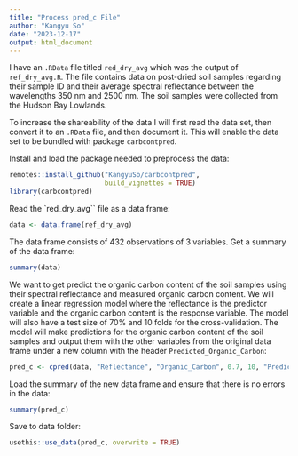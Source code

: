 ```yaml
---
title: "Process pred_c File"
author: "Kangyu So"
date: "2023-12-17"
output: html_document
---
```


I have an `.RData` file titled `red_dry_avg` which was the output of `ref_dry_avg.R`. The file contains data on post-dried soil samples regarding their sample ID and their average spectral reflectance between the wavelengths 350 nm and 2500 nm. The soil samples were collected from the Hudson Bay Lowlands.

To increase the shareability of the data I will first read the data set, then convert it to an `.RData` file, and then document it. This will enable the data set to be bundled with package `carbcontpred`.

Install and load the package needed to preprocess the data:
```r
remotes::install_github("KangyuSo/carbcontpred", 
                        build_vignettes = TRUE)
library(carbcontpred)
```

Read the `red_dry_avg`` file as a data frame:
```r
data <- data.frame(ref_dry_avg)
```

The data frame consists of 432 observations of 3 variables. Get a summary of the data frame:
```r
summary(data)
```

We want to get predict the organic carbon content of the soil samples using their spectral reflectance and measured organic carbon content. We will create a linear regression model where the reflectance is the predictor variable and the organic carbon content is the response variable. The model will also have a test size of 70% and 10 folds for the cross-validation. The model will make predictions for the organic carbon content of the soil samples and output them with the other variables from the original data frame under a new column with the header `Predicted_Organic_Carbon`:
```r
pred_c <- cpred(data, "Reflectance", "Organic_Carbon", 0.7, 10, "Predicted_Organic_Carbon")
```

Load the summary of the new data frame and ensure that there is no errors in the data:
```r
summary(pred_c)
```

Save to data folder:
```r
usethis::use_data(pred_c, overwrite = TRUE)
```
